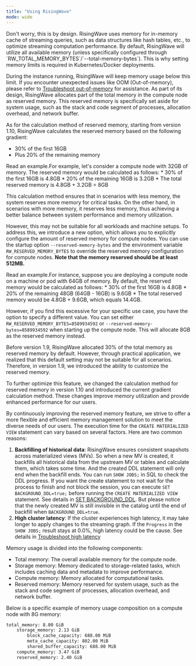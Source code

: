 ```yaml
---
title: "Using RisingWave"
mode: wide
---
```


<AccordionGroup>
<Accordion title="Why the memory usage is so high?">
Don't worry, this is by design. RisingWave uses memory for in-memory cache of streaming queries, such as data structures like hash tables, etc., to optimize streaming computation performance. By default, RisingWave will utilize all available memory (unless specifically configured through `RW_TOTAL_MEMORY_BYTES`/`--total-memory-bytes`). This is why setting memory limits is required in Kubernetes/Docker deployments.

During the instance running, RisingWave will keep memory usage below this limit. If you encounter unexpected issues like OOM (Out-of-memory), please refer to [Troubleshoot out-of-memory](/troubleshoot/troubleshoot-oom) for assistance.
</Accordion>
<Accordion title="Why is the memory for compute nodes not fully utilized?">
As part of its design, RisingWave allocates part of the total memory in the compute node as reserved memory. This reserved memory is specifically set aside for system usage, such as the stack and code segment of processes, allocation overhead, and network buffer.

As for the calculation method of reserved memory, starting from version 1.10, RisingWave calculates the reserved memory based on the following gradient:

* 30% of the first 16GB
* Plus 20% of the remaining memory
<Accordion title="Details">
Read an example.For example, let's consider a compute node with 32GB of memory. The reserved memory would be calculated as follows:
* 30% of the first 16GB is 4.8GB
* 20% of the remaining 16GB is 3.2GB
* The total reserved memory is 4.8GB + 3.2GB = 8GB

This calculation method ensures that in scenarios with less memory, the system reserves more memory for critical tasks. On the other hand, in scenarios with more memory, it reserves less memory, thus achieving a better balance between system performance and memory utilization.
</Accordion>

However, this may not be suitable for all workloads and machine setups. To address this, we introduce a new option, which allows you to explicitly configure the amount of reserved memory for compute nodes. You can use the startup option `--reserved-memory-bytes` and the environment variable `RW_RESERVED_MEMORY_BYTES` to override the reserved memory configuration for compute nodes. **Note that the memory reserved should be at least 512MB.**

<Accordion title="Details">
Read an example.For instance, suppose you are deploying a compute node on a machine or pod with 64GB of memory. By default, the reserved memory would be calculated as follows:
* 30% of the first 16GB is 4.8GB
* 20% of the remaining 48GB (64GB - 16GB) is 9.6GB
* The total reserved memory would be 4.8GB + 9.6GB, which equals 14.4GB.

However, if you find this excessive for your specific use case, you have the option to specify a different value. You can set either `RW_RESERVED_MEMORY_BYTES=8589934592` or `--reserved-memory-bytes=8589934592` when starting up the compute node. This will allocate 8GB as the reserved memory instead.
</Accordion>

<Accordion title="Confused about the version difference of reserved memory setting?">
Before version 1.9, RisingWave allocated 30% of the total memory as reserved memory by default. However, through practical application, we realized that this default setting may not be suitable for all scenarios. Therefore, in version 1.9, we introduced the ability to customize the reserved memory.

To further optimize this feature, we changed the calculation method for reserved memory in version 1.10 and introduced the current gradient calculation method. These changes improve memory utilization and provide enhanced performance for our users.

By continuously improving the reserved memory feature, we strive to offer a more flexible and efficient memory management solution to meet the diverse needs of our users.
</Accordion>
</Accordion>
<Accordion title="Why does the `CREATE MATERIALIZED VIEW` statement take a long time to execute?">
The execution time for the `CREATE MATERIALIZED VIEW` statement can vary based on several factors. Here are two common reasons:

1. **Backfilling of historical data**: RisingWave ensures consistent snapshots across materialized views (MVs). So when a new MV is created, it backfills all historical data from the upstream MV or tables and calculate them, which takes some time. And the created DDL statement will only end when the backfill ends. You can run `SHOW JOBS;` in SQL to check the DDL progress. If you want the create statement to not wait for the process to finish and not block the session, you can execute `SET BACKGROUND_DDL=true;` before running the `CREATE MATERIALIZED VIEW` statement. See details in [SET BACKGROUND\_DDL](/sql/commands/sql-set-background-ddl). But please notice that the newly created MV is still invisible in the catalog until the end of backfill when `BACKGROUND_DDL=true`.
2. **High cluster latency**: If the cluster experiences high latency, it may take longer to apply changes to the streaming graph. If the `Progress` in the `SHOW JOBS;` result stays at 0.0%, high latency could be the cause. See details in [Troubleshoot high latency](/troubleshoot/troubleshoot-high-latency)
</Accordion>
<Accordion title="What consists of the memory usage and disk usage?">
Memory usage is divided into the following components:

* Total memory: The overall available memory for the compute node.
* Storage memory: Memory dedicated to storage-related tasks, which includes caching data and metadata to improve performance.
* Compute memory: Memory allocated for computational tasks.
* Reserved memory: Memory reserved for system usage, such as the stack and code segment of processes, allocation overhead, and network buffer.

Below is a specific example of memory usage composition on a compute node with 8G memory:

```bash
total_memory: 8.00 GiB
    storage_memory: 2.13 GiB
        block_cache_capacity: 688.00 MiB
        meta_cache_capacity: 802.00 MiB
        shared_buffer_capacity: 688.00 MiB
    compute_memory: 3.47 GiB
    reserved_memory: 2.40 GiB
```
</Accordion>
</AccordionGroup>

